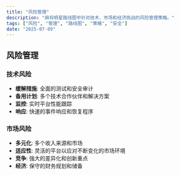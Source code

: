 ```yaml
---
title: "风险管理"
description: "麻将明星路线图中针对技术、市场和经济挑战的风险管理策略。"
tags: ["风险", "管理", "路线图", "策略", "安全"]
date: "2025-07-09"
---
```


## 风险管理

### 技术风险
- **缓解措施**: 全面的测试和安全审计
- **备用计划**: 多个技术合作伙伴和解决方案
- **监控**: 实时平台性能跟踪
- **响应**: 快速的事件响应和恢复程序

### 市场风险
- **多元化**: 多个收入来源和市场
- **适应性**: 灵活的平台以应对不断变化的市场环境
- **竞争**: 強大的差异化和创新重点
- **经济**: 保守的财务规划和储备